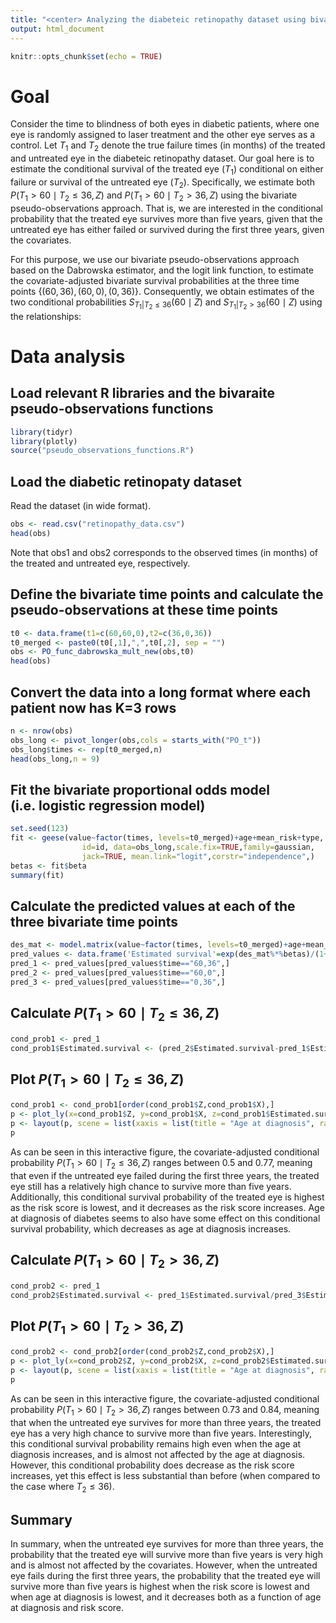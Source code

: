 ---
title: "<center> Analyzing the diabeteic retinopathy dataset using bivariate pseudo-observations <br> The effect of covariates on conditional probabilities"
output: html_document
---

```{r setup, include=FALSE}
knitr::opts_chunk$set(echo = TRUE)
```
# Goal

Consider the time to blindness of both eyes in diabetic patients, where one eye is randomly assigned to laser treatment and the other eye serves as a control. Let $T_1$ and $T_2$ denote the true failure times (in months) of the treated and untreated eye in the diabeteic retinopathy dataset. Our goal here is to estimate the conditional survival of the treated eye ($T_1$) conditional on either failure or survival of the untreated eye ($T_2$). Specifically, we estimate both $P(T_1>60 \mid T_2\leq 36, Z)$ and $P(T_1>60 \mid T_2> 36, Z)$ using the bivariate pseudo-observations approach. That is, we are interested in the conditional probability that the treated eye survives more than five years, given that the untreated eye has either failed or survived during the first three years, given the covariates.

For this purpose, we use our bivariate pseudo-observations approach based on the Dabrowska estimator, and the logit link function, to estimate the covariate-adjusted bivariate survival probabilities at the three time points $\{(60,36), (60,0), (0,36)\}$. Consequently, we obtain estimates of the two conditional probabilities $S_{T_1| T_2\leq 36}(60\mid Z)$ and $S_{T_1| T_2>36}(60\mid Z)$ using the relationships:
\begin{align*}
S_{T_1| T_2\leq 36}(60\mid Z)&=P(T_1>60 \mid T_2\leq 36, Z)=\frac{S(60,0 \mid Z)-S(60,36 \mid Z)}{1-S(0,36 \mid Z)}, \\
	S_{T_1| T_2>36}(60\mid Z)&=P(T_1>60 \mid T_2> 36, Z)=\frac{S(60,36 \mid Z)}{S(0,36 \mid Z)}.
\end{align*}

# Data analysis

## Load relevant R libraries and the bivaraite pseudo-observations functions

```{r prem, echo=T, message=FALSE, warning=FALSE}
library(tidyr)
library(plotly)
source("pseudo_observations_functions.R")
```

## Load the diabetic retinopaty dataset

Read the dataset (in wide format).
```{r data}
obs <- read.csv("retinopathy_data.csv")
head(obs)
```
Note that obs1 and obs2 corresponds to the observed times (in months) of the treated and untreated eye, respectively.

## Define the bivariate time points and calculate the pseudo-observations at these time points 
```{r PO2}
t0 <- data.frame(t1=c(60,60,0),t2=c(36,0,36))
t0_merged <- paste0(t0[,1],",",t0[,2], sep = "")
obs <- PO_func_dabrowska_mult_new(obs,t0)
head(obs)
```

## Convert the data into a long format where each patient now has K=3 rows
```{r long2}
n <- nrow(obs)
obs_long <- pivot_longer(obs,cols = starts_with("PO_t"))
obs_long$times <- rep(t0_merged,n)
head(obs_long,n = 9)
```

## Fit the bivariate proportional odds model (i.e. logistic regression model)
```{r fit2}
set.seed(123)
fit <- geese(value~factor(times, levels=t0_merged)+age+mean_risk+type,
                id=id, data=obs_long,scale.fix=TRUE,family=gaussian,
                jack=TRUE, mean.link="logit",corstr="independence",)
betas <- fit$beta
summary(fit)
```

## Calculate the predicted values at each of the three bivariate time points
```{r}
des_mat <- model.matrix(value~factor(times, levels=t0_merged)+age+mean_risk+type, data = obs_long)
pred_values <- data.frame('Estimated survival'=exp(des_mat%*%betas)/(1+exp(des_mat%*%betas)),type=obs_long$type, Z=obs_long$age, X=obs_long$mean_risk, time=obs_long$times)
pred_1 <- pred_values[pred_values$time=="60,36",]
pred_2 <- pred_values[pred_values$time=="60,0",]
pred_3 <- pred_values[pred_values$time=="0,36",]
```

## Calculate $P(T_1>60 \mid T_2\leq 36, Z)$
```{r}
cond_prob1 <- pred_1
cond_prob1$Estimated.survival <- (pred_2$Estimated.survival-pred_1$Estimated.survival)/(1-pred_3$Estimated.survival)
```

## Plot $P(T_1>60 \mid T_2\leq 36, Z)$
```{r}
cond_prob1 <- cond_prob1[order(cond_prob1$Z,cond_prob1$X),]
p <- plot_ly(x=cond_prob1$Z, y=cond_prob1$X, z=cond_prob1$Estimated.survival, type="scatter3d", mode="markers",color = cond_prob1$Estimated.survival)
p <- layout(p, scene = list(xaxis = list(title = "Age at diagnosis", range = c(0,60)), yaxis = list(title = "Risk score", range = c(6,12)), zaxis = list(title = "P(T1>5|T2<3)",range = c(0,1))))
p
```
As can be seen in this interactive figure, the covariate-adjusted conditional probability $P(T_1>60 \mid T_2\leq 36, Z)$ ranges between 0.5 and 0.77, meaning that even if the untreated eye failed during the first three years, the treated eye still has a relatively high chance to survive more than five years. Additionally, this conditional survival probability of the treated eye is highest as the risk score is lowest, and it decreases as the risk score increases. Age at diagnosis of diabetes seems to also have some effect on this conditional survival probability, which decreases as age at diagnosis increases.

## Calculate $P(T_1>60 \mid T_2> 36, Z)$
```{r}
cond_prob2 <- pred_1
cond_prob2$Estimated.survival <- pred_1$Estimated.survival/pred_3$Estimated.survival
```

## Plot $P(T_1>60 \mid T_2> 36, Z)$
```{r}
cond_prob2 <- cond_prob2[order(cond_prob2$Z,cond_prob2$X),]
p <- plot_ly(x=cond_prob2$Z, y=cond_prob2$X, z=cond_prob2$Estimated.survival, type="scatter3d", mode="markers",color = cond_prob2$Estimated.survival)
p <- layout(p, scene = list(xaxis = list(title = "Age at diagnosis", range = c(0,60)), yaxis = list(title = "Risk score", range = c(6,12)), zaxis = list(title = "P(T1>5|T2>3)",range = c(0,1))))
p
```
As can be seen in this interactive figure, the covariate-adjusted conditional probability $P(T_1>60 \mid T_2> 36, Z)$ ranges between 0.73 and 0.84, meaning that when the untreated eye survives for more than three years, the treated eye has a very high chance to survive more than five years. Interestingly, this conditional survival probability remains high even when the age at diagnosis increases, and is almost not affected by the age at diagnosis. However, this conditional probability does decrease as the risk score increases, yet this effect is less substantial than before (when compared to the case where $T_2\leq 36$).

## Summary

In summary, when the untreated eye survives for more than three years, the probability that the treated eye will survive more than five years is very high and is almost not affected by the covariates. However, when the untreated eye fails during the first three years, the probability that the treated eye will survive more than five years is highest when the risk score is lowest and when age at diagnosis is lowest, and it decreases both as a function of age at diagnosis and risk score.

